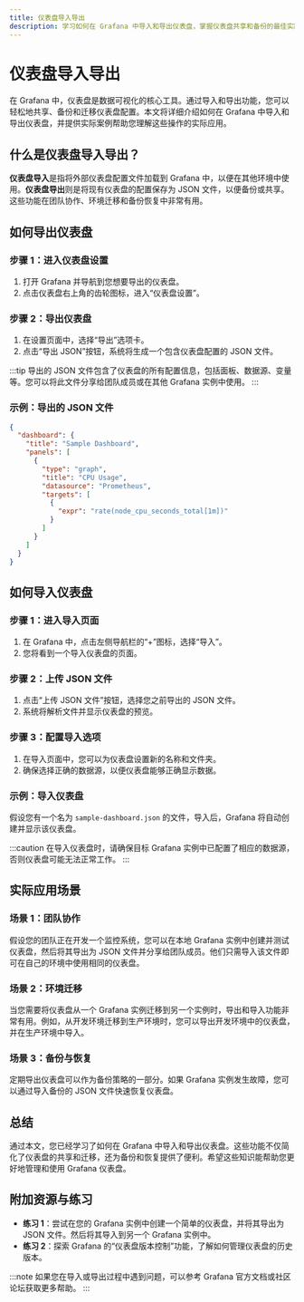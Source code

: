```yaml
---
title: 仪表盘导入导出
description: 学习如何在 Grafana 中导入和导出仪表盘，掌握仪表盘共享和备份的最佳实践。
---
```


# 仪表盘导入导出

在 Grafana 中，仪表盘是数据可视化的核心工具。通过导入和导出功能，您可以轻松地共享、备份和迁移仪表盘配置。本文将详细介绍如何在 Grafana 中导入和导出仪表盘，并提供实际案例帮助您理解这些操作的实际应用。

## 什么是仪表盘导入导出？

**仪表盘导入**是指将外部仪表盘配置文件加载到 Grafana 中，以便在其他环境中使用。**仪表盘导出**则是将现有仪表盘的配置保存为 JSON 文件，以便备份或共享。这些功能在团队协作、环境迁移和备份恢复中非常有用。

## 如何导出仪表盘

### 步骤 1：进入仪表盘设置
1. 打开 Grafana 并导航到您想要导出的仪表盘。
2. 点击仪表盘右上角的齿轮图标，进入“仪表盘设置”。

### 步骤 2：导出仪表盘
1. 在设置页面中，选择“导出”选项卡。
2. 点击“导出 JSON”按钮，系统将生成一个包含仪表盘配置的 JSON 文件。

:::tip
导出的 JSON 文件包含了仪表盘的所有配置信息，包括面板、数据源、变量等。您可以将此文件分享给团队成员或在其他 Grafana 实例中使用。
:::

### 示例：导出的 JSON 文件
```json
{
  "dashboard": {
    "title": "Sample Dashboard",
    "panels": [
      {
        "type": "graph",
        "title": "CPU Usage",
        "datasource": "Prometheus",
        "targets": [
          {
            "expr": "rate(node_cpu_seconds_total[1m])"
          }
        ]
      }
    ]
  }
}
```

## 如何导入仪表盘

### 步骤 1：进入导入页面
1. 在 Grafana 中，点击左侧导航栏的“+”图标，选择“导入”。
2. 您将看到一个导入仪表盘的页面。

### 步骤 2：上传 JSON 文件
1. 点击“上传 JSON 文件”按钮，选择您之前导出的 JSON 文件。
2. 系统将解析文件并显示仪表盘的预览。

### 步骤 3：配置导入选项
1. 在导入页面中，您可以为仪表盘设置新的名称和文件夹。
2. 确保选择正确的数据源，以便仪表盘能够正确显示数据。

### 示例：导入仪表盘
假设您有一个名为 `sample-dashboard.json` 的文件，导入后，Grafana 将自动创建并显示该仪表盘。

:::caution
在导入仪表盘时，请确保目标 Grafana 实例中已配置了相应的数据源，否则仪表盘可能无法正常工作。
:::

## 实际应用场景

### 场景 1：团队协作
假设您的团队正在开发一个监控系统，您可以在本地 Grafana 实例中创建并测试仪表盘，然后将其导出为 JSON 文件并分享给团队成员。他们只需导入该文件即可在自己的环境中使用相同的仪表盘。

### 场景 2：环境迁移
当您需要将仪表盘从一个 Grafana 实例迁移到另一个实例时，导出和导入功能非常有用。例如，从开发环境迁移到生产环境时，您可以导出开发环境中的仪表盘，并在生产环境中导入。

### 场景 3：备份与恢复
定期导出仪表盘可以作为备份策略的一部分。如果 Grafana 实例发生故障，您可以通过导入备份的 JSON 文件快速恢复仪表盘。

## 总结

通过本文，您已经学习了如何在 Grafana 中导入和导出仪表盘。这些功能不仅简化了仪表盘的共享和迁移，还为备份和恢复提供了便利。希望这些知识能帮助您更好地管理和使用 Grafana 仪表盘。

## 附加资源与练习

- **练习 1**：尝试在您的 Grafana 实例中创建一个简单的仪表盘，并将其导出为 JSON 文件。然后将其导入到另一个 Grafana 实例中。
- **练习 2**：探索 Grafana 的“仪表盘版本控制”功能，了解如何管理仪表盘的历史版本。

:::note
如果您在导入或导出过程中遇到问题，可以参考 Grafana 官方文档或社区论坛获取更多帮助。
:::